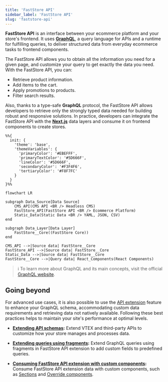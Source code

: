```yaml
---
title: 'FastStore API'
sidebar_label: 'FastStore API'
slug: 'faststore-api'
---
```


**FastStore API** is an interface between your ecommerce platform and your store's frontend. It uses **[GraphQL](https://graphql.org/)**, a query language for APIs and a runtime for fulfilling queries, to deliver structured data from everyday ecommerce tasks to frontend components.

The FastStore API allows you to obtain all the information you need for a given page, and customize your query to get exactly the data you need. With the FastStore API, you can:

- Retrieve product information.
- Add items to the cart.
- Apply promotions to products.
- Filter search results.

Also, thanks to a type-safe **GraphQL** protocol, the FastStore API allows developers to retrieve only the strongly typed data needed for building robust and responsive solutions. 
In practice, developers can integrate the FastStore API with the [**Next.js**](https://nextjs.org/) data layers and consume it on frontend components to create stores.

```mermaid
%%{
  init: {
    'theme': 'base',
    'themeVariables': {
      'primaryColor': '#EBEFFF',
      'primaryTextColor': '#5D666F',
      'lineColor': '#5D666F',
      'secondaryColor': '#F3F4F6',
      'tertiaryColor': '#F8F7FC'
    }
  }
}%%

flowchart LR

subgraph Data_Source[Data Source]
    CMS_API(CMS API <BR /> Headless CMS)
    FastStore_API(FastStore API <BR /> Ecommerce Platform)
    Static_Data(Static Data <BR /> YAML, JSON, CSV)
end

subgraph Data_Layer[Data Layer]
    FastStore__Core((FastStore Core))
end

CMS_API -->|Source data| FastStore__Core
FastStore_API -->|Source data| FastStore__Core
Static_Data -->|Source data| FastStore__Core
FastStore__Core -->|Query data| React_Components(React Components)
```

> ℹ️ To learn more about GraphQL and its main concepts, visit the official [GraphQL website](https://graphql.org/).

## Going beyond

For advanced use cases, it is also possible to use the [API extension](/docs/api-extensions) feature to enhance your GraphQL schema, accommodating custom data requirements and retrieving data not natively available. Following these best practices helps to maintain your site's performance at optimal levels.

- **[Extending API schemas](https://developers.vtex.com/docs/guides/faststore/api-extensions-extending-api-schema):** Extend VTEX and third-party APIs to customize how your store manages and processes data.

- **[Extending queries using fragments](https://developers.vtex.com/docs/guides/faststore/api-extensions-extending-queries-using-fragments):** Extend GraphQL queries using fragments in FastStore API extension to add custom fields to predefined queries.

- **[Consuming FastStore API extension with custom components](https://developers.vtex.com/docs/guides/faststore/api-extensions-consuming-api-extensions):** Consume FastStore API extension data with custom components, such as [Sections](https://developers.vtex.com/docs/guides/faststore/building-sections-creating-a-new-section) and [Override components](/docs/building-sections/overriding-components-and-props).

